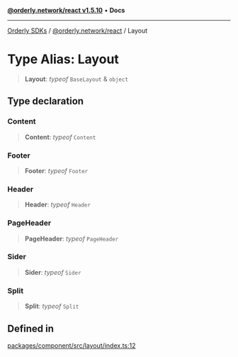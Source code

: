 [**@orderly.network/react v1.5.10**](/sdks/tech-doc/@orderly.network/react/README) • **Docs**

***

[Orderly SDKs](/sdks/tech-doc/packages) / [@orderly.network/react](/sdks/tech-doc/@orderly.network/react/README) / Layout

# Type Alias: Layout

> **Layout**: *typeof* `BaseLayout` & `object`

## Type declaration

### Content

> **Content**: *typeof* `Content`

### Footer

> **Footer**: *typeof* `Footer`

### Header

> **Header**: *typeof* `Header`

### PageHeader

> **PageHeader**: *typeof* `PageHeader`

### Sider

> **Sider**: *typeof* `Sider`

### Split

> **Split**: *typeof* `Split`

## Defined in

[packages/component/src/layout/index.ts:12](https://github.com/OrderlyNetwork/js-sdk/blob/554ae704783e3b83c40bb234a899e8f02987d9b6/packages/component/src/layout/index.ts#L12)

